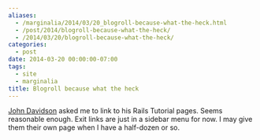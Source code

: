 ```yaml
---
aliases:
  - /marginalia/2014/03/20_blogroll-because-what-the-heck.html
  - /post/2014/blogroll-because-what-the-heck/
  - /2014/03/20/blogroll-because-what-the-heck/
categories:
  - post
date: 2014-03-20 00:00:00-07:00
tags:
  - site
  - marginalia
title: Blogroll because what the heck
---
```


[John Davidson](http://rubyonrailstutor.github.io/) asked me to link to his Rails Tutorial pages. Seems reasonable enough. Exit links are just in a sidebar menu for now. I may give them their own page when I have a half-dozen or so.

